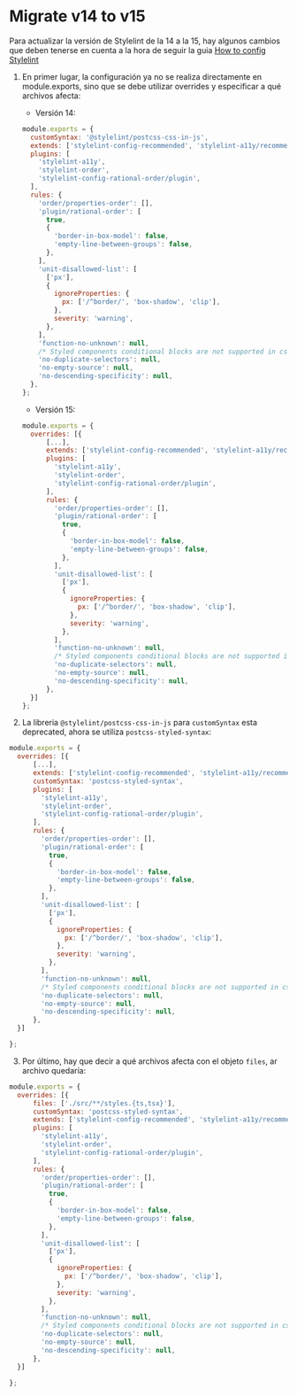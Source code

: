 # Migrate v14 to v15

Para actualizar la versión de Stylelint de la 14 a la 15, hay algunos cambios que deben tenerse en cuenta a la hora de seguir la guia [How to config Stylelint](/stylelint "How to config Stylelint")

1. En primer lugar, la configuración ya no se realiza directamente en module.exports, sino que se debe utilizar overrides y especificar a qué archivos afecta:

    * Versión 14:
    ```js
    module.exports = {
      customSyntax: '@stylelint/postcss-css-in-js',
      extends: ['stylelint-config-recommended', 'stylelint-a11y/recommended'],
      plugins: [
        'stylelint-a11y',
        'stylelint-order',
        'stylelint-config-rational-order/plugin',
      ],
      rules: {
        'order/properties-order': [],
        'plugin/rational-order': [
          true,
          {
            'border-in-box-model': false,
            'empty-line-between-groups': false,
          },
        ],
        'unit-disallowed-list': [
          ['px'],
          {
            ignoreProperties: {
              px: ['/^border/', 'box-shadow', 'clip'],
            },
            severity: 'warning',
          },
        ],
        'function-no-unknown': null,
        /* Styled components conditional blocks are not supported in css in js stylelint's implementation, and it throws false positives */
        'no-duplicate-selectors': null,
        'no-empty-source': null,
        'no-descending-specificity': null,
      },
    };
    ```

    * Versión 15:
    ```js
    module.exports = {
      overrides: [{
          [...],
          extends: ['stylelint-config-recommended', 'stylelint-a11y/recommended'],
          plugins: [
            'stylelint-a11y',
            'stylelint-order',
            'stylelint-config-rational-order/plugin',
          ],
          rules: {
            'order/properties-order': [],
            'plugin/rational-order': [
              true,
              {
                'border-in-box-model': false,
                'empty-line-between-groups': false,
              },
            ],
            'unit-disallowed-list': [
              ['px'],
              {
                ignoreProperties: {
                  px: ['/^border/', 'box-shadow', 'clip'],
                },
                severity: 'warning',
              },
            ],
            'function-no-unknown': null,
            /* Styled components conditional blocks are not supported in css in js stylelint's implementation, and it throws false positives */
            'no-duplicate-selectors': null,
            'no-empty-source': null,
            'no-descending-specificity': null,
          },
      }]
    };
    ```


2. La libreria `@stylelint/postcss-css-in-js` para `customSyntax` esta deprecated, ahora se utiliza `postcss-styled-syntax`:

```js
module.exports = {
  overrides: [{
      [...],
      extends: ['stylelint-config-recommended', 'stylelint-a11y/recommended'],
      customSyntax: 'postcss-styled-syntax',
      plugins: [
        'stylelint-a11y',
        'stylelint-order',
        'stylelint-config-rational-order/plugin',
      ],
      rules: {
        'order/properties-order': [],
        'plugin/rational-order': [
          true,
          {
            'border-in-box-model': false,
            'empty-line-between-groups': false,
          },
        ],
        'unit-disallowed-list': [
          ['px'],
          {
            ignoreProperties: {
              px: ['/^border/', 'box-shadow', 'clip'],
            },
            severity: 'warning',
          },
        ],
        'function-no-unknown': null,
        /* Styled components conditional blocks are not supported in css in js stylelint's implementation, and it throws false positives */
        'no-duplicate-selectors': null,
        'no-empty-source': null,
        'no-descending-specificity': null,
      },
  }]

};
```




3. Por último, hay que decir a qué archivos afecta con el objeto `files`, ar archivo quedaría:

```js
module.exports = {
  overrides: [{
      files: ['./src/**/styles.{ts,tsx}'],
      customSyntax: 'postcss-styled-syntax',
      extends: ['stylelint-config-recommended', 'stylelint-a11y/recommended'],
      plugins: [
        'stylelint-a11y',
        'stylelint-order',
        'stylelint-config-rational-order/plugin',
      ],
      rules: {
        'order/properties-order': [],
        'plugin/rational-order': [
          true,
          {
            'border-in-box-model': false,
            'empty-line-between-groups': false,
          },
        ],
        'unit-disallowed-list': [
          ['px'],
          {
            ignoreProperties: {
              px: ['/^border/', 'box-shadow', 'clip'],
            },
            severity: 'warning',
          },
        ],
        'function-no-unknown': null,
        /* Styled components conditional blocks are not supported in css in js stylelint's implementation, and it throws false positives */
        'no-duplicate-selectors': null,
        'no-empty-source': null,
        'no-descending-specificity': null,
      },
  }]

};
```



